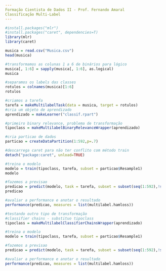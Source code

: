 ---
Formação Cientista de Dados II - Prof. Fernando Amaral
Classificação Multi-Label
---

```{r}
#install.packages("mlr")
#install.packages("caret", dependencies=T)
library(mlr)
library(caret)
```


```{r}
musica = read.csv("Musica.csv")
head(musica)
```


```{r}
#transformamos as colunas 1 a 6 de binários para lógico
musica[, 1:6] = sapply(musica[, 1:6], as.logical)
musica
```


```{r}
#separamos os labels das classes
rotulos = colnames(musica)[1:6]
rotulos
```


```{r}
#criamos a tarefa 
tarefa = makeMultilabelTask(data = musica, target = rotulos)
#cria um objeto de aprendizado
aprendizado = makeLearner("classif.rpart")
```


```{r}
#primeiro binary relevance, problema de transformação
tipoclass = makeMultilabelBinaryRelevanceWrapper(aprendizado)

```


```{r}
#cria particao de dados
particao = createDataPartition(1:592,p=.7)
```


```{r}
#descarrega caret para não ter conflito com método train
detach("package:caret", unload=TRUE)
```


```{r}
#treina o modelo
modelo = train(tipoclass, tarefa, subset = particao$Resample1)
modelo
```


```{r}
#fazemos a previsao
predicao = predict(modelo, task = tarefa, subset = subset(seq(1:592),!seq(1:592) %in% particao$Resample1))
predicao
```


```{r}
#avaliar a performance e anotar o resultado
performance(predicao, measures = list(multilabel.hamloss))
```


```{r}
#testando outro tipo de transformação
#classifier chains - substituo tipoclass
tipoclass = makeMultilabelClassifierChainsWrapper(aprendizado)
```


```{r}
#treina o modelo
modelo = train(tipoclass, tarefa, subset = particao$Resample1)
```


```{r}
#fazemos a previsao
predicao = predict(modelo, task = tarefa, subset = subset(seq(1:592),!seq(1:592) %in% particao$Resample1))
```


```{r}
#avaliar a performance e anotar o resultado
performance(predicao, measures = list(multilabel.hamloss))
```

